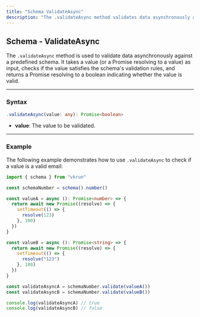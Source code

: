 ```yaml
---
title: "Schema ValidateAsync"
description: "The .validateAsync method validates data asynchronously against a predefined schema, supporting values that are Promises. It is designed for scenarios where data validation relies on asynchronous operations, such as fetching input dynamically or handling delayed responses. The method returns a Promise resolving to a boolean, indicating whether the value meets the validation criteria."
---
```


## Schema - ValidateAsync

The `.validateAsync` method is used to validate data asynchronously against a predefined schema. It takes a value (or a Promise resolving to a value) as input, checks if the value satisfies the schema's validation rules, and returns a Promise resolving to a boolean indicating whether the value is valid.

---

### Syntax

```ts
.validateAsync(value: any): Promise<boolean>
```

- **value**: The value to be validated.

---

### Example

The following example demonstrates how to use `.validateAsync` to check if a value is a valid email:

```ts
import { schema } from "vkrun"

const schemaNumber = schema().number()

const valueA = async (): Promise<number> => {
  return await new Promise((resolve) => {
    setTimeout(() => {
      resolve(123)
    }, 100)
  })
}

const valueB = async (): Promise<string> => {
  return await new Promise((resolve) => {
    setTimeout(() => {
      resolve("123")
    }, 100)
  })
}

const validateAsyncA = schemaNumber.validate(valueA())
const validateAsyncB = schemaNumber.validate(valueB())

console.log(validateAsyncA) // true
console.log(validateAsyncB) // false
```